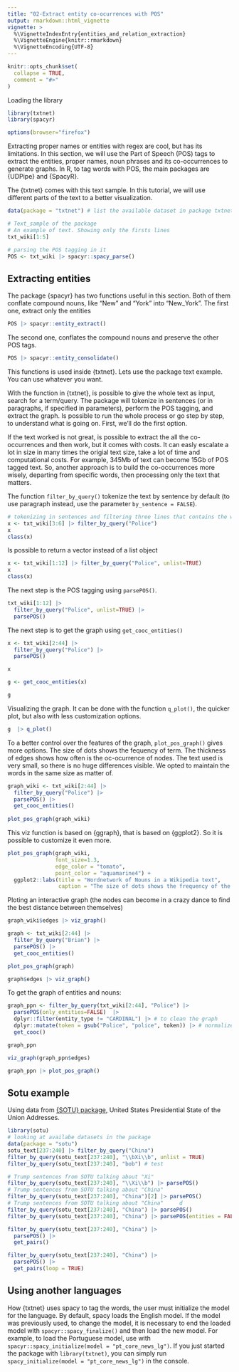 ```yaml
---
title: "02-Extract entity co-ocurrences with POS"
output: rmarkdown::html_vignette
vignette: >
  %\VignetteIndexEntry{entities_and_relation_extraction}
  %\VignetteEngine{knitr::rmarkdown}
  %\VignetteEncoding{UTF-8}
---
```


```r
knitr::opts_chunk$set(
  collapse = TRUE,
  comment = "#>"
)
```
Loading the library

```r
library(txtnet)
library(spacyr)
```
```r
options(browser="firefox")
```


Extracting proper names or entities with regex are cool, but has its limitations. 
In this section, we will use the Part of Speech (POS) tags to extract the entities, proper names, noun phrases and its co-occurrences to generate graphs.
In R, to tag words with POS, the main packages are {UDPipe} and {SpacyR}.

The {txtnet} comes with this text sample. In this tutorial, we will use different parts of the text to a better visualization.

```r
data(package = "txtnet") # list the available dataset in package txtnet
```
```r
# Text_sample of the package
# An example of text. Showing only the firsts lines
txt_wiki[1:5]

# parsing the POS tagging in it
POS <- txt_wiki |> spacyr::spacy_parse()
```

## Extracting entities

The package {spacyr} has two functions useful in this section.
Both of them conflate compound nouns, like "New" and "York" into "New_York".
The first one, extract only the entities

```r
POS |> spacyr::entity_extract()
```

The second one, conflates the compound nouns and preserve the other POS tags.

```r
POS |> spacyr::entity_consolidate()
```

This functions is used inside {txtnet}.
Lets use the package text example. You can use whatever you want.


With the function in {txtnet}, is possible to give the whole text as input, search for a term/query. The package will tokenize in sentences (or in paragraphs, if specified in parameters), perform the POS tagging, and extract the graph. Is possible to run the whole process or go step by step, to understand what is going on. First, we'll do the first option.

If the text worked is not great, is possible to extract the all the co-occurrences and then work, but it comes with costs. 
It can easly escalate a lot in size in many times the origial text size, take a lot of time and computational costs.
For example, 345Mb of text can become 15Gb of POS tagged text.
So, another approach is to build the co-occurrences more wisely, departing from specific words, then processing only the text that matters.

The function `filter_by_query()` tokenize the text by sentence by default (to use paragraph instead, use the parameter  `by_sentence = FALSE`).

```r
# tokenizing in sentences and filtering three lines that contains the word "police"
x <- txt_wiki[3:6] |> filter_by_query("Police")
x
class(x)
```

Is possible to return a vector instead of a list object

```r
x <- txt_wiki[1:12] |> filter_by_query("Police", unlist=TRUE)
x
class(x)
```

The next step is the POS tagging using `parsePOS()`. 

```r
txt_wiki[1:12] |> 
  filter_by_query("Police", unlist=TRUE) |>
  parsePOS() 
```

The next step is to get the graph using `get_cooc_entities()`

```r
x <- txt_wiki[2:44] |> 
  filter_by_query("Police") |>
  parsePOS()

x

g <- get_cooc_entities(x)

g
```


Visualizing the graph. It can be done with the function `q_plot()`, the quicker plot, but also with less customization options.

```r
g  |> q_plot()
```

To a better control over the features of the graph, `plot_pos_graph()` gives more options.
The size of dots shows the fequency of term. The thickness of edges shows how often is the oc-ocurrence of nodes.
The text used is very small, so there is no huge differences visible.
We opted to maintain the words in the same size as matter of.


```r
graph_wiki <- txt_wiki[2:44] |> 
  filter_by_query("Police") |> 
  parsePOS() |>
  get_cooc_entities()  
  
plot_pos_graph(graph_wiki)
```

This viz function is based on {ggraph}, that is based on {ggplot2}. So it is possible to customize it even more.

```r
plot_pos_graph(graph_wiki, 
               font_size=1.3,
               edge_color = "tomato", 
               point_color = "aquamarine4") +
  ggplot2::labs(title = "Wordnetwork of Nouns in a Wikipedia text",
                caption = "The size of dots shows the frequency of the term.")
```


Ploting an interactive graph
(the nodes can become in a crazy dance to find the best distance between themselves)

```r
graph_wiki$edges |> viz_graph()
```




```r
graph <- txt_wiki[2:44] |> 
  filter_by_query("Brian") |> 
  parsePOS() |>
  get_cooc_entities() 

plot_pos_graph(graph)
```


```r
graph$edges |> viz_graph()
```

To get the graph of entities and nouns:

```r
graph_ppn <- filter_by_query(txt_wiki[2:44], "Police") |> 
  parsePOS(only_entities=FALSE)  |> 
  dplyr::filter(entity_type != "CARDINAL") |> # to clean the graph
  dplyr::mutate(token = gsub("Police", "police", token)) |> # normalize the term "police"
  get_cooc()

graph_ppn
```


```r
viz_graph(graph_ppn$edges)
```



```r
graph_ppn |> plot_pos_graph()
```

## Sotu example

Using data from [{SOTU} package](https://cran.r-project.org/web/packages/sotu/index.html),  United States Presidential State of the Union Addresses.

```r
library(sotu)
# looking at availabe datasets in the package
data(package = "sotu")
sotu_text[237:240] |> filter_by_query("China")
filter_by_query(sotu_text[237:240], "\\bXi\\b", unlist = TRUE)
filter_by_query(sotu_text[237:240], "bob") # test

# Trump sentences from SOTU talking about "Xi"
filter_by_query(sotu_text[237:240], "\\Xi\\b") |> parsePOS()               
# Trump sentences from SOTU talking about "China"                          
filter_by_query(sotu_text[237:240], "China")[2] |> parsePOS()              
# Trump sentences from SOTU talking about "China"     d                    
filter_by_query(sotu_text[237:240], "China") |> parsePOS()                 
filter_by_query(sotu_text[237:240], "China") |> parsePOS(entities = FALSE) 

filter_by_query(sotu_text[237:240], "China") |> 
  parsePOS() |>                                 
  get_pairs()

filter_by_query(sotu_text[237:240], "China") |> 
  parsePOS() |>                                 
  get_pairs(loop = TRUE)                        

```

## Using another languages

How {txtnet} uses spacy to tag the words, the user must initialize the model for the language.
By default, spacy loads the English model. If the model was previously used, to change the model, it is necessary to end the loaded model with `spacyr::spacy_finalize()` and then load the new model. 
For example, to load the Portuguese model, use with `spacyr::spacy_initialize(model = "pt_core_news_lg")`.
If you just started the package with `library(txtnet)`, you can simply run  `spacy_initialize(model = "pt_core_news_lg")` in the console.


